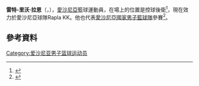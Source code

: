 '''雷特-里沃·拉恩'''（{{lang-et|'''Rait-Riivo Laane'''}}，{{bd|1993年|5月24日}}），[[愛沙尼亞|愛沙尼亞]]籃球運動員，在場上的位置是控球後衛<ref>{{cite news|url=http://www.basket.ee/index.php?mid=399&section=player&id=5914|title=Rait-Riivo Laane|publisher=basket.ee|language=et|accessdate=27 July 2014}}</ref>，現在效力於愛沙尼亞球隊Rapla KK。他也代表[[愛沙尼亞國家男子籃球隊|愛沙尼亞國家男子籃球隊]]參賽<ref>{{cite web|url=http://www.basket.ee/uploads_new/others_2013_14/eesti_roster_vs_lat.pdf|title=EESTI KOONDIS MÄNGUDEKS LÄTIGA|publisher=basket.ee|accessdate=14 July 2014|deadurl=yes|archiveurl=https://web.archive.org/web/20140715013134/http://www.basket.ee/uploads_new/others_2013_14/eesti_roster_vs_lat.pdf|archivedate=2014-07-15}}</ref>。

== 參考資料 == 
{{reflist}}

{{Authority control}}
{{DEFAULTSORT:Laane, Rait-Riivo}}
[[Category:爱沙尼亚男子篮球运动员|Category:爱沙尼亚男子篮球运动员]]